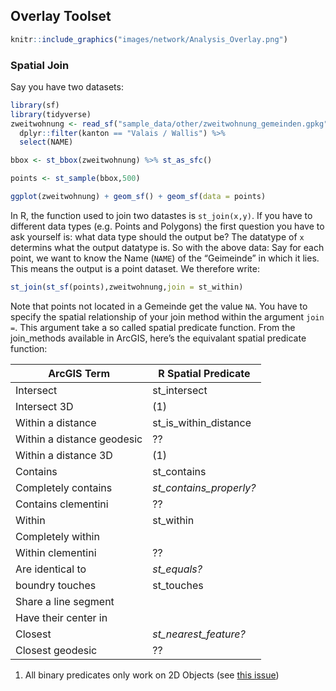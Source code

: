 
## Overlay Toolset


```r
knitr::include_graphics("images/network/Analysis_Overlay.png")
```


### Spatial Join


Say you have two datasets:

<!--
/ todo: replcace this with arc2r/arc2r
/  asignees: KimboGilda
--> 
```r
library(sf)
library(tidyverse)
zweitwohnung <- read_sf("sample_data/other/zweitwohnung_gemeinden.gpkg") %>%
  dplyr::filter(kanton == "Valais / Wallis") %>%
  select(NAME)

bbox <- st_bbox(zweitwohnung) %>% st_as_sfc()

points <- st_sample(bbox,500)

ggplot(zweitwohnung) + geom_sf() + geom_sf(data = points)
```

In R, the function used to join two datastes is `st_join(x,y)`. If you have to different data types (e.g. Points and Polygons) the first question you have to ask yourself is: what data type should the output be? The datatype of `x` determins what the output datatype is. 
So with the above data: Say for each point, we want to know the Name (`NAME`) of the "Geimeinde" in which it lies. This means the output is a point dataset. We therefore write:

```r
st_join(st_sf(points),zweitwohnung,join = st_within)
```

Note that points not located in a Gemeinde get the value `NA`. You have to specify the spatial relationship of your join method within the argument `join = `. This argument take a so called spatial predicate function. From the join_methods available in ArcGIS, here's the equivalant spatial predicate function:

| ArcGIS Term                     | R Spatial Predicate     |
|---------------------------------|-------------------------|
| Intersect                       | st_intersect            |
| Intersect 3D                    | (1)                     |
| Within a distance               | st_is_within_distance   |
| Within a distance geodesic      | ??                      |
| Within a distance 3D            | (1)                     |
| Contains                        | st_contains             |
| Completely contains             | _st_contains_properly?_ |
| Contains clementini             | ??                      |
| Within                          | st_within               |
| Completely within               |                         |
| Within clementini               | ??                      |
| Are identical to                | _st_equals?_            |
| boundry touches                 | st_touches              |
| Share a line segment            |                         |
| Have their center in            |                         |
| Closest                         | _st_nearest_feature?_   |
| Closest geodesic                | ??                      |


(1) All binary predicates only work on 2D Objects (see [this issue](https://github.com/r-spatial/sf/issues/907))


